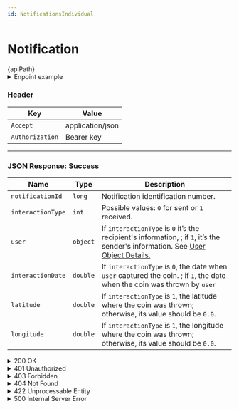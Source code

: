 ```yaml
---
id: NotificationsIndividual
---
```







# Notification


<div className="highlight-box">
  <HttpMethodTag method={method} /> {apiPath}
</div>





<details className='details-custom'>
  <summary>Enpoint example</summary>
    <div className="examples-style"> 
      {apiPath.replace('{notificationId}','')}`444`
    </div>
</details>



### Header

| Key             | Value    |
|-----------------|----------|
| `Accept`        | application/json |
| `Authorization` | Bearer key|



---

### JSON Response: Success



| Name              | Type     | Description                                                                                     |
|-------------------|----------|-------------------------------------------------------------------------------------------------|
| `notificationId`  | `long`   | Notification identification number.                                                            |
| `interactionType` | `int`    | Possible values: `0` for sent or `1` received.                                                        |
| `user`            | `object` | If `interactionType` is `0` it’s the recipient's information, ; if `1`, it’s the sender's information. See [ User Object Details.](/docs/Objects/userObject) |  
| `interactionDate` | `double` | If `interactionType` is `0`, the date when `user` captured the coin. ; if `1`, the date when the coin was thrown by `user`  |
| `latitude`        | `double` | If `interactionType` is `1`, the latitude where the coin was thrown; otherwise, its value should be `0.0`. |
| `longitude`       | `double` | If `interactionType` is `1`, the longitude where the coin was thrown; otherwise, its value should be `0.0`. |



<details className='details-custom'>
  <summary>200 OK</summary>
```JSON
{
  "notificationId": 201,
  "interactionType": 0,
  "user": {
    "userId": 1001,
    "userName": "Alice Johnson",
    "userImgUrl": "https://example.com/images/alice_johnson.jpg"
  },
  "interactionDate": "2024-11-27T10:30:00Z",
  "latitude": 0.0,
  "longitude": 0.0
}
  
```

</details>




### [JSON Response](/docs/Objects/genericResponse): Error

<details className='details-custom'> 
    <summary>400 Bad Request</summary>
```JSON
{
  "event": "INVALID_REQUEST",
  "message": "The provided parameters are invalid or malformed."
}
```

```JSON
{
  "event": "MISSING_PAGINATION",
  "message": "Both 'pageSize' and 'page' are required when using the paginator."
}

```
</details> 

<details className='details-custom'> 
    <summary>401 Unauthorized</summary>

```JSON
{
  "event": "UNAUTHORIZED",
  "message": "Authentication failed. Please provide a valid Bearer token."
}

```

</details> 
    
<details className='details-custom'> 
    <summary>403 Forbidden</summary>


```JSON
{
  "event": "ACCESS_FORBIDDEN",
  "message": "You do not have permission to access these notifications."
}

```

</details> 

 <details className='details-custom'>
    <summary>404 Not Found</summary>
    
```JSON
{
  "event": "NOTIFICATIONS_NOT_FOUND",
  "message": "No notifications were found for the provided parameters."
}

```

</details> 

<details className='details-custom'>
    <summary>422 Unprocessable Entity</summary>

```JSON
{
  "event": "INVALID_PAGINATOR",
  "message": "The page number or page size is invalid. Please provide valid pagination parameters."
}

```
</details> 



<details className='details-custom'>
<summary> 500 Internal Server Error</summary>


``` JSON
{
  "event": "INTERNAL_SERVER_ERROR",
  "message": "An unexpected error occurred while validating the OTP. Please try again later."
}
```

</details>
